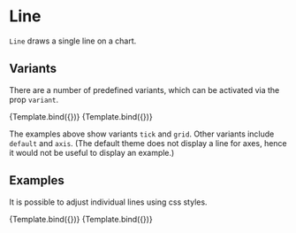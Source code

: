 
# Line

<Meta title="Core/Components/Line" />

`Line` draws a single line on a chart.

<ArgsTable of={Line} />

## Variants

There are a number of predefined variants, which can be activated via the prop `variant`.

<Canvas>
    <Story
        name="tick"
        args={{
            variant: 'tick',
            x1: 140,
            y1: 80,
            x2: 140,
            y2: 86,
        }}
        component={Line}
        decorators={[ChartDecorator]}
    >
        {Template.bind({})}
    </Story>
    <Story
        name="grid"
        args={{
            variant: 'grid',
            x1: 0,
            y1: 40,
            x2: 320,
            y2: 40,
        }}
        component={Line}
        decorators={[ChartDecorator]}
    >
        {Template.bind({})}
    </Story>
</Canvas>

The examples above show variants `tick` and `grid`. Other variants include `default` and `axis`.
(The default theme does not display a line for axes, hence it would not be useful to display an example.)

## Examples

It is possible to adjust individual lines using css styles.

<Canvas>
    <Story
        name="color"
        args={{
            variant: 'default',
            x1: 0,
            y1: 80,
            x2: 280,
            y2: 0,
            style: {
                stroke: '#dd4444',
            },
        }}
        component={Line}
        decorators={[ChartDecorator]}
    >
        {Template.bind({})}
    </Story>
    <Story
        name="dasharray"
        args={{
            variant: 'default',
            x1: 40,
            y1: 0,
            x2: 320,
            y2: 80,
            style: {
                stroke: '#222222',
                strokeDasharray: '15,15',
                strokeLinecap: 'round',
                strokeWidth: 5,
            },
        }}
        component={Line}
        decorators={[ChartDecorator]}
    >
        {Template.bind({})}
    </Story>
</Canvas>
